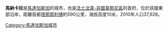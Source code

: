 '''馬納卡拉'''是[[馬達加斯加|馬達加斯加]]的城市，也是[[法土法韋-非圖韋那尼區|法土法韋-非圖韋那尼區]]的首府，位於該國東部沿岸，距離首都[[塔那那利佛|塔那那利佛]]約590公里，海拔高度10米，2010年人口37,928。

{{Coord|22|09|S|48|00|E|region:MG_type:city|display=title}}

[[Category:馬達加斯加城市|Category:馬達加斯加城市]]

{{Madagascar-stub}}